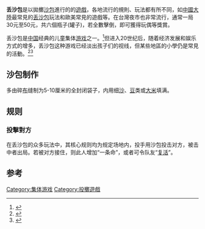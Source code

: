 '''丢沙包'''是以拋擲[[沙包_(遊戲用具)|沙包]]進行的的[[遊戲|遊戲]]，各地流行的規則、玩法都有所不同，如[[中國大陸|中國大陸]]最常見的[[丢沙包_(中国大陆)|丢沙包]]玩法和歐美常見的{{tsl|en|Cornhole (game)|沙包洞|沙包洞}}遊戲等。在台灣夜市也非常流行，通常一局30元至50元，共六個瓶子(罐子)，若全數擊倒，即可獲得玩偶等獎賞。

丢沙包是[[中国|中国]]经典的儿童集体[[游戏|游戏]]之一。<ref>{{cite news |title=跳皮筋、丢沙包、翻绳……童年游戏你还记得多少？ |url=http://www.xinhuanet.com/local/2018-01/12/c_1122247011.htm |accessdate=2021-10-22 |work=新华网 |archive-date=2021-10-22 |archive-url=https://web.archive.org/web/20211022061529/http://www.xinhuanet.com/local/2018-01/12/c_1122247011.htm }}</ref>但进入20世纪后，随着经济发展和娱乐方式的增多，丢沙包这种游戏已经淡出孩子们的视线，但某些地區的小學仍是常見的活動。<ref>{{cite news |title=乡村里的暑假 勾起童年回忆 |url=https://www.chinanews.com/sh/2021/08-15/9543935.shtml |accessdate=2021-10-22 |work=中国新闻网 |archive-date=2021-10-22 |archive-url=https://web.archive.org/web/20211022063412/https://www.chinanews.com/sh/2021/08-15/9543935.shtml }}</ref><ref>{{cite news |title=让青少年不再沉迷网络游戏 |url=http://www.chinanews.com/gn/2021/09-01/9555451.shtml |accessdate=2021-10-22 |work=中新网 |archive-date=2021-10-25 |archive-url=https://web.archive.org/web/20211025201127/http://www.chinanews.com/gn/2021/09-01/9555451.shtml }}</ref>

== 沙包制作 ==
多由碎[[布|布]]缝制为5-10厘米的全封闭袋子，内用细[[沙|沙]]、[[豆|豆]]类或[[大米|大米]]填满。

== 规则 ==
===投擊對方===
在丢沙包的众多玩法中，其核心规则均为规定场地内，投手用沙包投击对方，被击中者出局。若被对方接住，则此人增加“一条命”，或者可令队友“[[复活|复活]]”。

==参考==
{{reflist}}
[[Category:集体游戏|Category:集体游戏]]
[[Category:投擲遊戲|Category:投擲遊戲]]